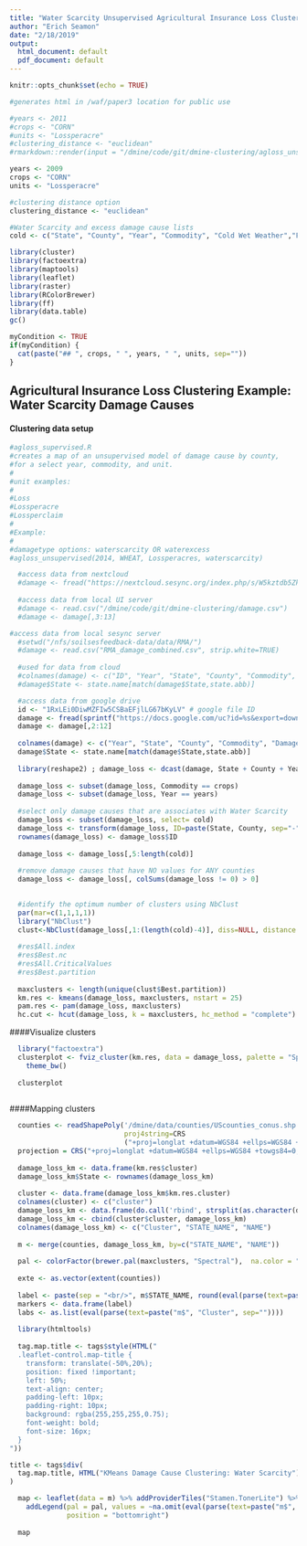 ```yaml
---
title: "Water Scarcity Unsupervised Agricultural Insurance Loss Clustering"
author: "Erich Seamon"
date: "2/18/2019"
output:
  html_document: default
  pdf_document: default
---
```


```r
knitr::opts_chunk$set(echo = TRUE)

#generates html in /waf/paper3 location for public use

#years <- 2011
#crops <- "CORN"
#units <- "Lossperacre"
#clustering_distance <- "euclidean"
#rmarkdown::render(input = "/dmine/code/git/dmine-clustering/agloss_unsupervised_cold.Rmd", output_file = paste("/waf/paper3/agloss_unsupervised_cold_", crops, "_", years, "_", units, ".html", sep=""))

```


```r
years <- 2009
crops <- "CORN"
units <- "Lossperacre"

#clustering distance option
clustering_distance <- "euclidean"

#Water Scarcity and excess damage cause lists
cold <- c("State", "County", "Year", "Commodity", "Cold Wet Weather","Freeze","Frost", "Cold Winter")

library(cluster)
library(factoextra)
library(maptools)
library(leaflet)
library(raster)
library(RColorBrewer)
library(ff)
library(data.table)
gc()

```

```r
myCondition <- TRUE
if(myCondition) {
  cat(paste("## ", crops, " ", years, " ", units, sep=""))
}
```

## Agricultural Insurance Loss Clustering Example: Water Scarcity Damage Causes

#### Clustering data setup

```r
#agloss_supervised.R
#creates a map of an unsupervised model of damage cause by county,
#for a select year, commodity, and unit.
#
#unit examples:
#
#Loss
#Lossperacre
#Lossperclaim
#
#Example:
#
#damagetype options: waterscarcity OR waterexcess
#agloss_unsupervised(2014, WHEAT, Lossperacres, waterscarcity)

  #access data from nextcloud
  #damage <- fread("https://nextcloud.sesync.org/index.php/s/W5kztdb5ZkxRptT/download", header = TRUE)
  
  #access data from local UI server
  #damage <- read.csv("/dmine/code/git/dmine-clustering/damage.csv")
  #damage <- damage[,3:13]

#access data from local sesync server
  #setwd("/nfs/soilsesfeedback-data/data/RMA/")
  #damage <- read.csv("RMA_damage_combined.csv", strip.white=TRUE)
  
  #used for data from cloud
  #colnames(damage) <- c("ID", "Year", "State", "County", "Commodity", "Damagecause", "Loss", "Count", "Acres", "Lossperacre", "Lossperclaim", "Acresperclaim")
  #damage$State <- state.name[match(damage$State,state.abb)]

```

```r

  #access data from google drive
  id <- "1RxLEi0DiwMZFIw5CSBaEFjlLG67bKyLV" # google file ID
  damage <- fread(sprintf("https://docs.google.com/uc?id=%s&export=download", id), header = TRUE)
  damage <- damage[,2:12]
  
  colnames(damage) <- c("Year", "State", "County", "Commodity", "Damagecause", "Loss", "Count", "Acres", "Lossperacre", "Lossperclaim", "Acresperclaim")
  damage$State <- state.name[match(damage$State,state.abb)]
  
  library(reshape2) ; damage_loss <- dcast(damage, State + County + Year + Commodity ~ Damagecause, value.var = c(units), sum)
  
  damage_loss <- subset(damage_loss, Commodity == crops)
  damage_loss <- subset(damage_loss, Year == years)
  
  #select only damage causes that are associates with Water Scarcity
  damage_loss <- subset(damage_loss, select= cold)
  damage_loss <- transform(damage_loss, ID=paste(State, County, sep="-"))
  rownames(damage_loss) <- damage_loss$ID
  
  damage_loss <- damage_loss[,5:length(cold)]
  
  #remove damage causes that have NO values for ANY counties
  damage_loss <- damage_loss[, colSums(damage_loss != 0) > 0]
  
```
  
  
``` r

  #identify the optimum number of clusters using NbClust
  par(mar=c(1,1,1,1))
  library("NbClust")
  clust<-NbClust(damage_loss[,1:(length(cold)-4)], diss=NULL, distance = clustering_distance, min.nc=2, max.nc=20, method = "kmeans", index = "all") 
  
  #res$All.index
  #res$Best.nc
  #res$All.CriticalValues
  #res$Best.partition
  
  maxclusters <- length(unique(clust$Best.partition))
  km.res <- kmeans(damage_loss, maxclusters, nstart = 25)
  pam.res <- pam(damage_loss, maxclusters)
  hc.cut <- hcut(damage_loss, k = maxclusters, hc_method = "complete")

```
  
  
####Visualize clusters
  
```r

  library("factoextra")
  clusterplot <- fviz_cluster(km.res, data = damage_loss, palette = "Spectral", ellipse.type = "norm", geom = c("point"), main = paste(crops, " ", years, " ", units, sep=""))+
    theme_bw()
  
  clusterplot
  
```
  
  
####Mapping clusters 
  
  
```r

  counties <- readShapePoly('/dmine/data/counties/UScounties_conus.shp',
                            proj4string=CRS
                            ("+proj=longlat +datum=WGS84 +ellps=WGS84 +towgs84=0,0,0"))
  projection = CRS("+proj=longlat +datum=WGS84 +ellps=WGS84 +towgs84=0,0,0")
  
  damage_loss_km <- data.frame(km.res$cluster)
  damage_loss_km$State <- rownames(damage_loss_km)
  
  cluster <- data.frame(damage_loss_km$km.res.cluster)
  colnames(cluster) <- c("cluster")
  damage_loss_km <- data.frame(do.call('rbind', strsplit(as.character(damage_loss_km$State),'-',fixed=TRUE)))
  damage_loss_km <- cbind(cluster$cluster, damage_loss_km)
  colnames(damage_loss_km) <- c("Cluster", "STATE_NAME", "NAME")
  
  m <- merge(counties, damage_loss_km, by=c("STATE_NAME", "NAME"))
  
  pal <- colorFactor(brewer.pal(maxclusters, "Spectral"),  na.color = "#ffffff", domain = eval(parse(text=paste("m$", "Cluster", sep=""))))
  
  exte <- as.vector(extent(counties))
  
  label <- paste(sep = "<br/>", m$STATE_NAME, round(eval(parse(text=paste("m$", "Cluster", sep=""))), 0))
  markers <- data.frame(label)
  labs <- as.list(eval(parse(text=paste("m$", "Cluster", sep=""))))
  
  library(htmltools)
  
  tag.map.title <- tags$style(HTML("
  .leaflet-control.map-title { 
    transform: translate(-50%,20%);
    position: fixed !important;
    left: 50%;
    text-align: center;
    padding-left: 10px; 
    padding-right: 10px; 
    background: rgba(255,255,255,0.75);
    font-weight: bold;
    font-size: 16px;
  }
"))

title <- tags$div(
  tag.map.title, HTML("KMeans Damage Cause Clustering: Water Scarcity")
)  

  map <- leaflet(data = m) %>% addProviderTiles("Stamen.TonerLite") %>% addControl(title, position = "topleft", className="map-title") %>% fitBounds(exte[1], exte[3], exte[2], exte[4]) %>% addPolygons(color = ~pal(eval(parse(text=paste("m$", "Cluster", sep="")))), popup = markers$label,  weight = 1) %>%
    addLegend(pal = pal, values = ~na.omit(eval(parse(text=paste("m$", "Cluster", sep="")))),  labels = c("1", "2"), opacity = .5, title = paste(years, " ", crops, " ", units, sep=""),
              position = "bottomright")
  
  map
  
```



